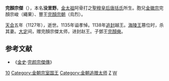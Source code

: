 '''完顏宗傑'''（{{bd|||1127年|catIdx=W}}），本名'''没里野'''。[[金太祖|金太祖]]阿骨打之[[聖穆皇后_(金太祖)|聖穆皇后唐括氏]]所生。胞兄[[金徽宗|金徽宗]]完顏宗峻（繩果）、豐王[[完顏宗朝|完顏宗朝]]（烏烈）。

[[天会_(金朝)|天会]]五年（1127年），逝世。1135年谥孝悼。1138年[[追封|追封]]越王。[[海陵王|海陵王]]篡位时，杀其妻。[[大定_(金朝)|大定]]间，赠完顏宗傑太师，进封赵王。子鄧王[[完顏奭|完顏奭]]。

==参考文献==
*《[[金史|金史]]·[[s:金史/卷69#宗傑|完颜宗傑傳]]》
{{金朝人物小作品}}
[[Category:金太祖皇子|10]]
[[Category:金朝宗室国王|Category:金朝宗室国王]]
[[Category:金朝追赠太师|Category:金朝追赠太师]]
[[Category:完顏氏|Z]]
[[Category:谥孝悼|W]]